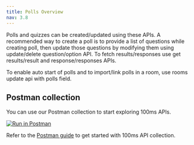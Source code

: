 ```yaml
---
title: Polls Overview
nav: 3.8
---
```


Polls and quizzes can be created/updated using these APIs. A recommended way to create a poll is to provide a list of questions while creating poll, then update those questions by modifying them using update/delete question/option API. To fetch results/responses use get results/result and response/responses APIs. 

To enable auto start of polls and to import/link polls in a room, use rooms update api with polls field.

## Postman collection

You can use our Postman collection to start exploring 100ms APIs.

[![Run in Postman](https://run.pstmn.io/button.svg)](https://god.gw.postman.com/run-collection/22726679-47dcd974-29d5-4965-a35b-bf9b74a8b25a?action=collection%2Ffork&collection-url=entityId%3D22726679-47dcd974-29d5-4965-a35b-bf9b74a8b25a%26entityType%3Dcollection%26workspaceId%3Dd9145dd6-337b-4761-81d6-21a30b4147a2)

Refer to the [Postman guide](/server-side/v2/introduction/postman-guide) to get started with 100ms API collection.
